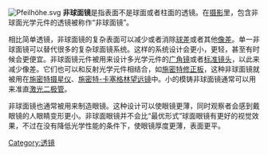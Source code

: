 {{unreferenced|time=2013-05-11T08:55:32+00:00}}
[[File:Pfeilhöhe.svg|thumb]]
'''非球面镜'''是指表面不是球面或者柱面的透镜。在[[摄影|摄影]]里，包含非球面光学元件的透镜被称作“非球面镜”。

相比简单透镜，非球面镜的复杂表面可以减少或者消除[[球差|球差]]或者其他[[像差|像差]]。单一非球面镜可以替代很多的复杂球面镜系统。这样的系统设计会更小，更轻，甚至有时候会更便宜。非球面镜元件被用来设计多光学元件的[[广角镜|广角镜]]或者[[标准镜头|标准镜头]]，以此来减少像差。它们也可以和反射光学元件相结合，如[[施密特修正板|施密特修正板]]，这种非球面镜就被用在[[施密特摄星仪|施密特摄星仪]]、[[施密特-卡塞格林望远镜|施密特-卡塞格林望远镜]]中。小的模铸非球面镜通常可以用来准直[[激光二极管|激光二极管]]。

非球面镜也通常被用来制造眼镜。这种设计可以使眼镜更薄，同时观察者会感到戴眼镜的人眼睛变形更小。非球面眼镜并不会比“最优形式”球面眼镜有更好的视觉效果，不过在没有降低光学性能的条件下，使眼镜厚度更薄，表面更平。

[[Category:透镜|Category:透镜]]